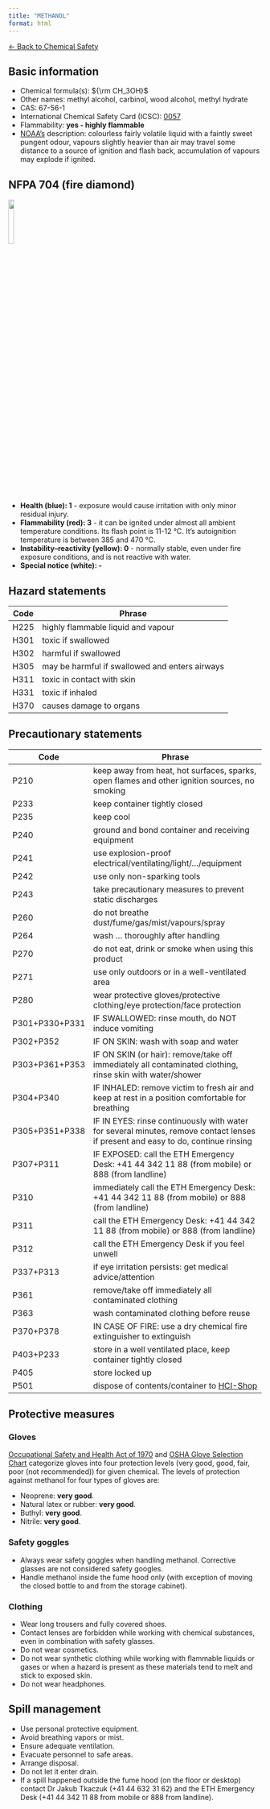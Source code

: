 ```yaml
---
title: "METHANOL"
format: html
---
```


[← Back to Chemical Safety](../chemical-safety.qmd)


## Basic information
- Chemical formula(s): ${\rm CH_3OH}$
- Other names: methyl alcohol, carbinol, wood alcohol, methyl hydrate
- CAS: 67-56-1
- International Chemical Safety Card (ICSC): [0057](https://inchem.org/documents/icsc/icsc/eics0057.htm)
- Flammability: **yes - highly flammable**
- [NOAA's](https://cameochemicals.noaa.gov/chemical/3874) description: colourless fairly volatile liquid with a faintly sweet pungent odour, vapours slightly heavier than air may travel some distance to a source of ignition and flash back, accumulation of vapours may explode if ignited.

## NFPA 704 (fire diamond)

![](../media/nfpa704/130.png){width=15% fig-align="center"}

- **Health (blue): 1** - exposure would cause irritation with only minor residual injury.
- **Flammability (red): 3** - it can be ignited under almost all ambient temperature conditions. Its flash point is 11-12 °C. It's autoignition temperature is between 385 and 470 °C.
- **Instability–reactivity (yellow): 0** - normally stable, even under fire exposure conditions, and is not reactive with water.
- **Special notice (white): -**

## Hazard statements
| Code | Phrase                                         |
| ---- | ---------------------------------------------- |
| H225 | highly flammable liquid and vapour             |
| H301 | toxic if swallowed                             |
| H302 | harmful if swallowed                           |
| H305 | may be harmful if swallowed and enters airways |
| H311 | toxic in contact with skin                     |
| H331 | toxic if inhaled                               |
| H370 | causes damage to organs                        |

## Precautionary statements
| Code           | Phrase                                                                                                                           |
| -------------- | -------------------------------------------------------------------------------------------------------------------------------- |
| P210           | keep away from heat, hot surfaces, sparks, open flames and other ignition sources, no smoking                                    |
| P233           | keep container tightly closed                                                                                                    |
| P235           | keep cool                                                                                                                        |
| P240           | ground and bond container and receiving equipment                                                                                |
| P241           | use explosion-proof electrical/ventilating/light/.../equipment                                                                   |
| P242           | use only non-sparking tools                                                                                                      |
| P243           | take precautionary measures to prevent static discharges                                                                         |
| P260           | do not breathe dust/fume/gas/mist/vapours/spray                                                                                  |
| P264           | wash ... thoroughly after handling                                                                                               |
| P270           | do not eat, drink or smoke when using this product                                                                               |
| P271           | use only outdoors or in a well-ventilated area                                                                                   |
| P280           | wear protective gloves/protective clothing/eye protection/face protection                                                        |
| P301+P330+P331 | IF SWALLOWED: rinse mouth, do NOT induce vomiting                                                                                |
| P302+P352      | IF ON SKIN: wash with soap and water                                                                                             |
| P303+P361+P353 | IF ON SKIN (or hair): remove/take off immediately all contaminated clothing, rinse skin with water/shower                        |
| P304+P340      | IF INHALED: remove victim to fresh air and keep at rest in a position comfortable for breathing                                  |
| P305+P351+P338 | IF IN EYES: rinse continuously with water for several minutes, remove contact lenses if present and easy to do, continue rinsing |
| P307+P311      | IF EXPOSED: call the ETH Emergency Desk: +41 44 342 11 88 (from mobile) or 888 (from landline)                                   |
| P310           | immediately call the ETH Emergency Desk: +41 44 342 11 88 (from mobile) or 888 (from landline)                                   |
| P311           | call the ETH Emergency Desk: +41 44 342 11 88 (from mobile) or 888 (from landline)                                               |
| P312           | call the ETH Emergency Desk if you feel unwell                                                                                   |
| P337+P313      | if eye irritation persists: get medical advice/attention                                                                         |
| P361           | remove/take off immediately all contaminated clothing                                                                            |
| P363           | wash contaminated clothing before reuse                                                                                          |
| P370+P378      | IN CASE OF FIRE: use a dry chemical fire extinguisher to extinguish                                                              |
| P403+P233      | store in a well ventilated place, keep container tightly closed                                                                  |
| P405           | store locked up                                                                                                                  |
| P501           | dispose of contents/container to [HCI-Shop](https://hci-shop.ethz.ch/en/)                                                        |

## Protective measures

### Gloves
[Occupational Safety and Health Act of 1970](https://www.osha.gov/sites/default/files/publications/osha3151.pdf) and [OSHA Glove Selection Chart](https://safety.fsu.edu/safety_manual/OSHA%20Glove%20Selection%20Chart.pdf) categorize gloves into four protection levels (very good, good, fair, poor (not recommended)) for given chemical. The levels of protection against methanol for four types of gloves are:

- Neoprene: **very good**.
- Natural latex or rubber: **very good**.
- Buthyl: **very good**.
- Nitrile: **very good**.

### Safety goggles
- Always wear safety goggles when handling methanol. Corrective glasses are not considered safety googles.
- Handle methanol inside the fume hood only (with exception of moving the closed bottle to and from the storage cabinet).

### Clothing
- Wear long trousers and fully covered shoes.
- Contact lenses are forbidden while working with chemical substances, even in combination with safety glasses.
- Do not wear cosmetics.
- Do not wear synthetic clothing while working with flammable liquids or gases or when a hazard is present as these materials tend to melt and stick to exposed skin.
- Do not wear headphones.

## Spill management
- Use personal protective equipment.
- Avoid breathing vapors or mist.
- Ensure adequate ventilation.
- Evacuate personnel to safe areas.
- Arrange disposal.
- Do not let it enter drain.
- If a spill happened outside the fume hood (on the floor or desktop) contact Dr Jakub Tkaczuk (+41 44 632 31 62) and the ETH Emergency Desk (+41 44 342 11 88 from mobile or 888 from landline).
